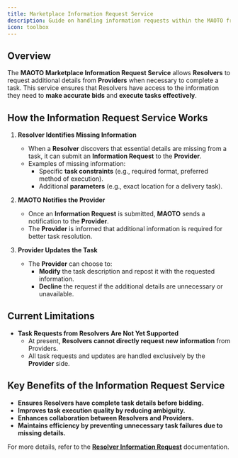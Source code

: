 ```yaml
---
title: Marketplace Information Request Service
description: Guide on handling information requests within the MAOTO framework
icon: toolbox
---
```


## Overview

The **MAOTO Marketplace Information Request Service** allows **Resolvers** to request additional details from **Providers** when necessary to complete a task. This service ensures that Resolvers have access to the information they need to **make accurate bids** and **execute tasks effectively**.

## How the Information Request Service Works

1. **Resolver Identifies Missing Information**  
   - When a **Resolver** discovers that essential details are missing from a task, it can submit an **Information Request** to the **Provider**.  
   - Examples of missing information:
     - Specific **task constraints** (e.g., required format, preferred method of execution).  
     - Additional **parameters** (e.g., exact location for a delivery task).  

2. **MAOTO Notifies the Provider**  
   - Once an **Information Request** is submitted, **MAOTO** sends a notification to the **Provider**.  
   - The **Provider** is informed that additional information is required for better task resolution.  

3. **Provider Updates the Task**  
   - The **Provider** can choose to:
     - **Modify** the task description and repost it with the requested information.  
     - **Decline** the request if the additional details are unnecessary or unavailable.  

## Current Limitations  

- **Task Requests from Resolvers Are Not Yet Supported**  
  - At present, **Resolvers cannot directly request new information** from Providers.  
  - All task requests and updates are handled exclusively by the **Provider** side.  

## Key Benefits of the Information Request Service  

- **Ensures Resolvers have complete task details before bidding.**  
- **Improves task execution quality by reducing ambiguity.**  
- **Enhances collaboration between Resolvers and Providers.**  
- **Maintains efficiency by preventing unnecessary task failures due to missing details.**  

For more details, refer to the **[Resolver Information Request](../resolver/information-request)** documentation.
